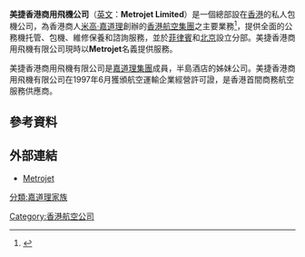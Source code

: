 {{refimprove|time=2020-05-16T12:16:45+00:00}}
{{Infobox Airline
| airline        = 美捷香港商用飛機有限公司
| logo           = Metrojet-logo.jpg
| logo_size      = 120px
| destinations   = 世界各地
| IATA           = -
| ICAO           = MTJ
| callsign       = Metrojet
| founded        = 1997年
| headquarters   = [[香港|香港]][[東涌_(香港)|東涌]][[達東路|達東路]]20號
| key_people     =
* [[米高·嘉道理|米高·嘉道理]] （主席）
*Gary Dolski （行政總裁）
| hubs           = [[香港國際機場|香港國際機場]]
| secondary_hubs =  
| focus_cities   = 
| frequent_flyer = 
| lounge         = 
| website        = http://www.metrojet.com
}}
'''美捷香港商用飛機公司'''（[[英文|英文]]：'''Metrojet Limited'''）是一個總部設在[[香港|香港]]的私人包機公司，為香港商人[[米高·嘉道理|米高·嘉道理]]創辦的[[香港航空集團|香港航空集團]]之主要業務<ref>{{cite web|title=Kadoorie Group Flight Ops|url=http://www.propilotmag.com/archives/2008/Sept08/A1_Kadoorie_p1.html|publisher=Professional Pilot Magazine|accessdate=2010-08-10|deadurl=yes|archiveurl=https://web.archive.org/web/20100619163855/http://www.propilotmag.com/archives/2008/Sept08/A1_Kadoorie_p1.html|archivedate=2010-06-19}}</ref>，提供全面的公務機托管、包機、維修保養和諮詢服務，並於[[菲律賓|菲律賓]]和[[北京|北京]]設立分部。美捷香港商用飛機有限公司現時以'''Metrojet'''名義提供服務。

美捷香港商用飛機有限公司是[[嘉道理家族|嘉道理集團]]成員，半島酒店的姊妹公司。美捷香港商用飛機有限公司在1997年6月獲頒航空運輸企業經營許可證，是香港首間商務航空服務供應商。

==參考資料==
{{reflist}}

==外部連結==
*[http://www.metrojet.com Metrojet] {{Wayback|url=http://www.metrojet.com/ |date=20200902032304 }}

{{HK-company-stub}}

{{香港航空公司}}
{{中華人民共和國航空公司}}

[[Category:香港航空公司|Category:香港航空公司]]
[[分類:嘉道理家族|分類:嘉道理家族]]